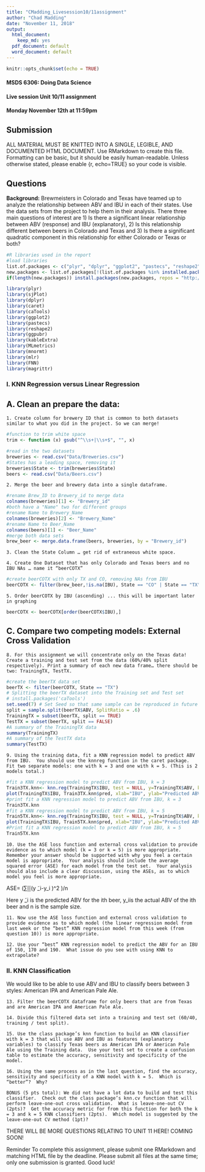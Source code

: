 ```yaml
---
title: "CMadding_Livesession10/11assignment"
author: "Chad Madding"
date: "November 11, 2018"
output:
  html_document:
    keep_md: yes
  pdf_document: default
  word_document: default
---
```


```r
knitr::opts_chunk$set(echo = TRUE)
```
#### MSDS 6306: Doing Data Science

#### Live session Unit 10/11 assignment

#### Monday November 12th at 11:59pm

## Submission

ALL MATERIAL MUST BE KNITTED INTO A SINGLE, LEGIBLE, AND DOCUMENTED HTML DOCUMENT. Use RMarkdown to create this file. Formatting can be basic, but it should be easily human-readable. Unless otherwise stated, please enable {r, echo=TRUE} so your code is visible. 

## Questions

**Background:** Brewmeisters in Colorado and Texas have teamed up to analyze the relationship between ABV and IBU in each of their states.  Use the data sets from the project to help them in their analysis.  There three main questions of interest are 1) Is there a significant linear relationship between ABV (response) and IBU (explanatory), 2) Is this relationship different between beers in Colorado and Texas and 3) Is there a significant quadratic component in this relationship for either Colorado or Texas or both?

```r
#R libraries used in the report
#load libraries
list.of.packages <- c("plyr", "dplyr", "ggplot2", "pastecs", "reshape2", "kableExtra", "sjPlot", "ggpubr", "caTools", "MLmetrics", "caret", "mnormt")
new.packages <- list.of.packages[!(list.of.packages %in% installed.packages()[,"Package"])]
if(length(new.packages)) install.packages(new.packages, repos = "http://cran.us.r-project.org")

library(plyr)
library(sjPlot)
library(dplyr)
library(caret)
library(caTools)
library(ggplot2)
library(pastecs)
library(reshape2)
library(ggpubr)
library(kableExtra)
library(MLmetrics)
library(mnormt)
library(mlr)
library(FNN)
library(magrittr)
```

### I. KNN Regression versus Linear Regression
## A. Clean an prepare the data:

    1. Create column for brewery ID that is common to both datasets similar to what you did in the project. So we can merge!

```r
#function to trim white space
trim <- function (x) gsub("^\\s+|\\s+$", "", x)
```

```r
#read in the two datasets
breweries <- read.csv("Data/Breweries.csv")
#States has a leading space, removing it
breweries$State <- trim(breweries$State)
beers <- read.csv("Data/Beers.csv")
```

    2. Merge the beer and brewery data into a single dataframe.

```r
#rename Brew_ID to Brewery_id to merge data
colnames(breweries)[1] <- "Brewery_id"
#both have a "Name" two for different groups
#rename Name to Brewery_Name
colnames(breweries)[2] <- "Brewery_Name"
#rename Name to Beer_Name
colnames(beers)[1] <- "Beer_Name"
#merge both data sets
brew_beer <- merge.data.frame(beers, breweries, by = "Brewery_id")
```

    3. Clean the State Column … get rid of extraneous white space.

    4. Create One Dataset that has only Colorado and Texas beers and no IBU NAs … name it “beerCOTX”

```r
#create beerCOTX with only TX and CO, removing NAs from IBU
beerCOTX <- filter(brew_beer,!is.na(IBU), State == "CO" | State == "TX")
```

    5. Order beerCOTX by IBU (ascending) ... this will be important later in graphing
```r
beerCOTX <- beerCOTX[order(beerCOTX$IBU),]
```

## C. Compare two competing models: External Cross Validation

    8. For this assignment we will concentrate only on the Texas data! Create a training and test set from the data (60%/40% split respectively). Print a summary of each new data frame… there should be two: TrainingTX, TestTX.
    
```r
#create the beerTX data set
beerTX <- filter(beerCOTX, State == "TX")
# Splitting the beerTX dataset into the Training set and Test set
# install.packages('caTools')
set.seed(7) # Set Seed so that same sample can be reproduced in future also
split = sample.split(beerTX$ABV, SplitRatio = .6)
TrainingTX = subset(beerTX, split == TRUE)
TestTX = subset(beerTX, split == FALSE)
#A summary of the TrainingTX data
summary(TrainingTX)
#A summary of the TestTX data
summary(TestTX)
```

    9. Using the training data, fit a KNN regression model to predict ABV from IBU.  You should use the knnreg function in the caret package. Fit two separate models: one with k = 3 and one with k = 5. (This is 2 models total.)
    
```r
#fit a KNN regression model to predict ABV from IBU, k = 3
Train3TX.knn<- knn.reg(TrainingTX$IBU, test = NULL, y=TrainingTX$ABV, k=3)
plot(TrainingTX$IBU, Train3TX.knn$pred, xlab="IBU", ylab="Predicted ABV", main = "KNN K=3")
#print fit a KNN regression model to predict ABV from IBU, k = 3
Train3TX.knn
#fit a KNN regression model to predict ABV from IBU, k = 5
Train5TX.knn<- knn.reg(TrainingTX$IBU, test = NULL, y=TrainingTX$ABV, k=5)
plot(TrainingTX$IBU, Train5TX.knn$pred, xlab="IBU", ylab="Predicted ABV", main = "KNN K=5")
#Print fit a KNN regression model to predict ABV from IBU, k = 5
Train5TX.knn

```
    
   
    10. Use the ASE loss function and external cross validation to provide evidence as to which model (k = 3 or k = 5) is more appropriate.  Remember your answer should be supported with why you feel a certain model is appropriate.  Your analysis should include the average squared error (ASE) for each model from the test set.  Your analysis should also include a clear discussion, using the ASEs, as to which model you feel is more appropriate.
    
ASE=  (∑▒(y ̃_i-y_i )^2 )/n  

Here y ̃_i is the predicted ABV for the ith beer, y_iis the actual ABV of the ith beer and n is the sample size.

    11. Now use the ASE loss function and external cross validation to provide evidence as to which model (the linear regression model from last week or the “best” KNN regression model from this week (from question 10)) is more appropriate.
   
    12. Use your “best” KNN regression model to predict the ABV for an IBU of 150, 170 and 190.  What issue do you see with using KNN to extrapolate?
    
### II. KNN Classification

We would like to be able to use ABV and IBU to classify beers between 3 styles: American IPA and American Pale Ale.
   
    13. Filter the beerCOTX dataframe for only beers that are from Texas and are American IPA and American Pale Ale.
   
    14. Divide this filtered data set into a training and test set (60/40, training / test split).  

    15. Use the class package’s knn function to build an KNN classifier with k = 3 that will use ABV and IBU as features (explanatory variables) to classify Texas beers as American IPA or American Pale Ale using the Training data.  Use your test set to create a confusion table to estimate the accuracy, sensitivity and specificity of the model.
   
    16. Using the same process as in the last question, find the accuracy, sensitivity and specificity of a KNN model with k = 5.  Which is “better”?  Why?
   
    BONUS (5 pts total): We did not have a lot data to build and test this classifier.  Check out the class package’s knn.cv function that will perform leave-one-out cross validation.  What is leave-one-out CV (2pts)?  Get the accuracy metric for from this function for both the k = 3 and k = 5 KNN classifiers (2pts).  Which model is suggested by the leave-one-out CV method (1pt)?    

THERE WILL BE MORE QUESTIONS RELATING TO UNIT 11 HERE! COMING SOON!

Reminder 
To complete this assignment, please submit one RMarkdown and matching HTML file by the deadline. Please submit all files at the same time; only one submission is granted. 
Good luck!
